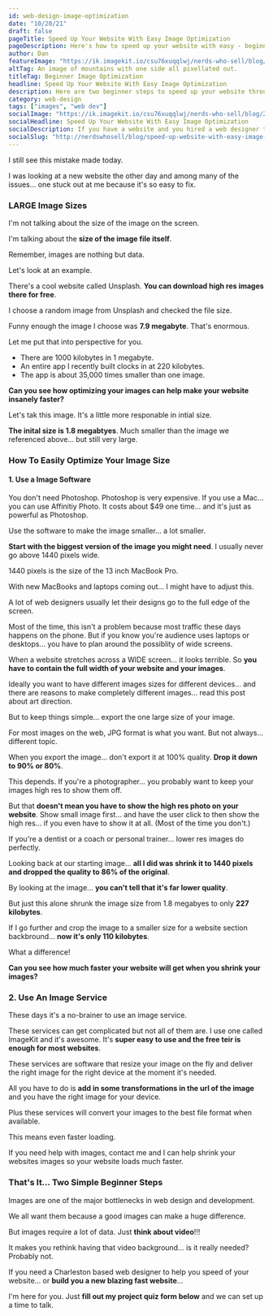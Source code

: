 ```yaml
---
id: web-design-image-optimization
date: "10/20/21"
draft: false
pageTitle: Speed Up Your Website With Easy Image Optimization
pageDescription: Here's how to speed up your website with easy - beginner image optimization. It's cheap to do and will speed up your website by a lot.
author: Dan
featureImage: "https://ik.imagekit.io/csu76xuqqlwj/nerds-who-sell/blog/2021/easy-image-optimization-1200x525_Ck8QH6pLj.jpg"
altTag: An image of mountains with one side all pixellated out.
titleTag: Beginner Image Optimization
headline: Speed Up Your Website With Easy Image Optimization
description: Here are two beginner steps to speed up your website through easy image optimization. This is something a lot of websites are still lacking and it's hurting them.
category: web-design
tags: ["images", "web dev"]
socialImage: "https://ik.imagekit.io/csu76xuqqlwj/nerds-who-sell/blog/2021/easy-image-optimization-1200x630_vD9kX4b_zz.jpg"
socialHeadline: Speed Up Your Website With Easy Image Optimization
socialDescription: If you have a website and you hired a web designer to build it for you. Check your images. There are image optimization steps many designers fail to do and it's costing your webstie serious speed.
socialSlug: "http://nerdswhosell/blog/speed-up-website-with-easy-image-optimization"
---
```



I still see this mistake made today.

I was looking at a new website the other day and among many of the issues... one stuck out at me because it's so easy to fix.

### LARGE Image Sizes

I'm not talking about the size of the image on the screen.

I'm talking about the **size of the image file itself**.

Remember, images are nothing but data.

Let's look at an example.

There's a cool website called <InternalLink url="https://unsplash.com/">Unsplash</InternalLink>. **You can download high res images there for free**.

I choose a random image from Unsplash and checked the file size.

Funny enough the image I choose was **7.9 megabyte**. That's enormous.

Let me put that into perspective for you.

- There are 1000 kilobytes in 1 megabyte.
- An entire app I recently built clocks in at 220 kilobytes.
- The app is about 35,000 times smaller than one image.

**Can you see how optimizing your images can help make your website insanely faster?**

Let's tak this image. It's a little more responable in intial size.

<PostImage
  url="https://ik.imagekit.io/csu76xuqqlwj/nerds-who-sell/blog/2021/tr:w-800/resized-mountain-image_qb8-ATkyXj.jpg"
  imageWidth={1440}
  imageHeight={900}
  containerWidth={100}
  alt="Large image of mountains."
  title="Large Image of Mountains"
/>

**The inital size is 1.8 megabtyes**. Much smaller than the image we referenced above... but still very large.

### How To Easily Optimize Your Image Size

#### 1. Use a Image Software

You don't need Photoshop. Photoshop is very expensive. If you use a Mac... you can use <InternalLink url="https://affinity.serif.com/en-us/photo/">Affinitiy Photo</InternalLink>. It costs about $49 one time... and it's just as powerful as Photoshop.

Use the software to make the image smaller... a lot smaller.

**Start with the biggest version of the image you might need**. I usually never go above 1440 pixels wide.

1440 pixels is the size of the 13 inch MacBook Pro.

With new MacBooks and laptops coming out... I might have to adjust this.

<CallOutBox>

A lot of web designers usually let their designs go to the full edge of the screen.

Most of the time, this isn't a problem because most traffic these days happens on the phone. But if you know you're audience uses laptops or desktops... you have to plan around the possiblity of wide screens.

When a website stretches across a WIDE screen... it looks terrible. So **you have to contain the full width of your website and your images**.

</CallOutBox>

Ideally you want to have different images sizes for different devices... and there are reasons to make completely different images... read this post about art direction.

But to keep things simple... export the one large size of your image.

For most images on the web, JPG format is what you want. But not always... different topic.

When you export the image... don't export it at 100% quality. **Drop it down to 90% or 80%**.

This depends. If you're a photographer... you probably want to keep your images high res to show them off.

But that **doesn't mean you have to show the high res photo on your website**. Show small image first... and have the user click to then show the high res... if you even have to show it at all. (Most of the time you don't.)

If you're a dentist or a coach or personal trainer... lower res images do perfectly.

Looking back at our starting image... **all I did was shrink it to 1440 pixels and dropped the quality to 86% of the original**.

<PostImage
  url="https://ik.imagekit.io/csu76xuqqlwj/nerds-who-sell/blog/2021/tr:w-800/resized-mountain-image-2_O1jCiyLIIF.jpg"
  imageWidth={1440}
  imageHeight={700}
  containerWidth={100}
  alt="Smaller image of mountains."
  title="Smaller Image of Mountains"
/>

By looking at the image... **you can't tell that it's far lower quality**.

But just this alone shrunk the image size from 1.8 megabyes to only **227 kilobytes**.

If I go further and crop the image to a smaller size for a website section backbround... **now it's only 110 kilobytes**.

What a difference!

**Can you see how much faster your website will get when you shrink your images?**

### 2. Use An Image Service

These days it's a no-brainer to use an image service.

These services can get complicated but not all of them are. I use one called <InternalLink url="https://imagekit.io/">ImageKit and it's awesome</InternalLink>. It's **super easy to use and the free teir is enough for most websites**.

These services are software that resize your image on the fly and deliver the right image for the right device at the moment it's needed.

All you have to do is **add in some transformations in the url of the image** and you have the right image for your device.

Plus these services will convert your images to the best file format when available.

This means even faster loading.

If you need help with images, <InternalLink slug="/contact">contact me and I can help</InternalLink> shrink your websites images so your website loads much faster.

### That's It... Two Simple Beginner Steps

Images are one of the major bottlenecks in web design and development.

We all want them because a good images can make a huge difference.

But images require a lot of data. Just **think about video**!!!

It makes you rethink having that video background... is it really needed? Probably not.

If you need a <InternalLink slug="/">Charleston based web designer</InternalLink> to help you speed of your website... or **build you a new blazing fast website**...

I'm here for you. Just **fill out my project quiz form below** and we can set up a time to talk.
